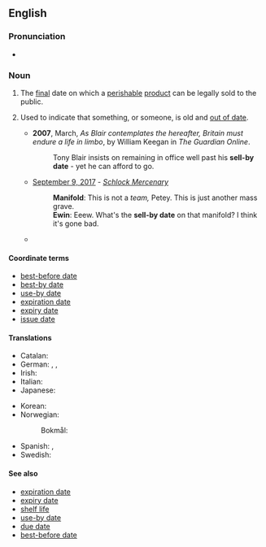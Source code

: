 ==English==

===Pronunciation===
* {{audio|en|En-au-sell-by date.ogg|Audio (AU)}}

===Noun===
{{en-noun|head=[[sell]]-[[by]] [[date]]}}

# The [[final]] date on which a [[perishable]] [[product]] can be legally sold to the public.
# {{lb|en|idiomatic|by extension}} Used to indicate that something, or someone, is old and [[out of date]].
#* '''2007''', March, ''As Blair contemplates the hereafter, Britain must endure a life in limbo'', by William Keegan in ''The Guardian Online''.
#*: Tony Blair insists on remaining in office well past his '''sell-by date''' - yet he can afford to go.
#* [http://www.schlockmercenary.com/2017-09-09 September 9, 2017] - ''[[w:Schlock Mercenary|Schlock Mercenary]]''
#*: '''Manifold''': This is not a ''team,'' Petey. This is just another mass grave.<br/>'''Ewin''': Eeew. What's the '''sell-by date''' on that manifold? I think it's gone bad.
#* {{quote-journal|en|date=2021 January 13|author=Paul Clifton|title=Network News: Island Line bids farewell to 1930s "icon of transport"...|journal=Rail|page=8|text="They have gone past their '''sell-by date'''. But the fitters have done an amazing job keeping these units running for as long as they have.}}

====Coordinate terms====
* [[best-before date]]
* [[best-by date]]
* [[use-by date]]
* [[expiration date]]
* [[expiry date]]
* [[issue date]]

====Translations====
{{trans-top|final date on which a product can be sold}}
* Catalan: {{t|ca|data de caducitat|f}}
* German: {{t+|de|Mindesthaltbarkeitsdatum|n}}, {{t+|de|MHD}}, {{t+|de|Verfallsdatum|n}}
* Irish: {{t|ga|spriocdháta díola|m}}
* Italian: {{t|it|data di scadenza|f}}
* Japanese: {{t|ja|(包装食品などの)販売有効期限の日付}}
{{trans-mid}}
* Korean: {{t|ko|(상품의) 유통 기한}}
* Norwegian:
*: Bokmål: {{t|nb|[[siste]] [[salgsdato]]|m}}
* Spanish: {{t|es|fecha de caducidad|f}}, {{t|es|fecha de vencimiento|f}}
* Swedish: {{t|sv|bäst före-datum|n}}
{{trans-bottom}}

====See also====
* [[expiration date]]
* [[expiry date]]
* [[shelf life]]
* [[use-by date]]
* [[due date]]
* [[best-before date]]
